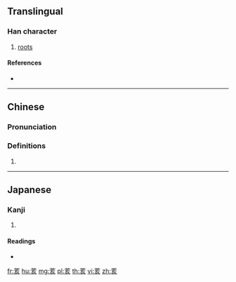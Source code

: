 {{character info/new}}
==Translingual==

===Han character===
{{Han char|rn=140|rad=艸|as=06|sn=12|four=44802|canj=TYVO}}

# [[roots]]

====References====
* {{Han ref|kx=1030.060|dkj=30935|dj=1489.030|hdz=53210.010|uh=8344|ud=33604|bh=D375|bd=54133}}

----

==Chinese==
{{zh-forms}}

===Pronunciation===
{{zh-pron
|m=gāi
|c=goi1
|mc=y
|oc=y
|cat=
}}

===Definitions===
{{zh-hanzi}}

# {{rfdef|zh}}

----

==Japanese==

===Kanji===
{{ja-kanji|grade=|rs=艸06}}

# {{defn|lang=ja|sort=艸06}}

====Readings====
* {{ja-readings|on=[[かい]] (kai)|kun=[[ね]] (ne)|nanori=}}

[[fr:荄]]
[[hu:荄]]
[[mg:荄]]
[[pl:荄]]
[[th:荄]]
[[vi:荄]]
[[zh:荄]]